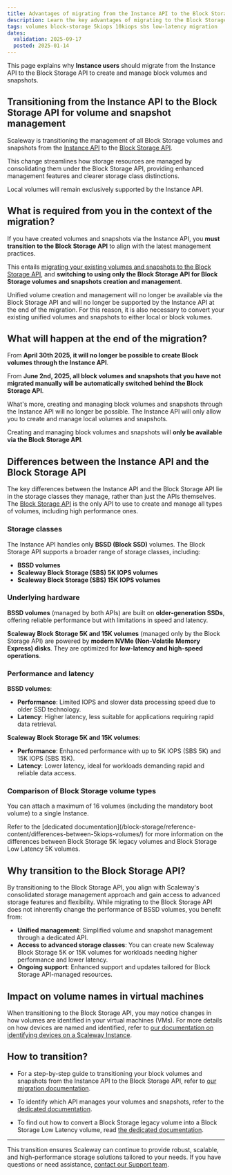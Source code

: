 ```yaml
---
title: Advantages of migrating from the Instance API to the Block Storage API for managing block volumes and snapshots
description: Learn the key advantages of migrating to the Block Storage API for managing your Block Storage volumes and snapshots.
tags: volumes block-storage 5kiops 10kiops sbs low-latency migration
dates:
  validation: 2025-09-17
  posted: 2025-01-14
---
```



This page explains why **Instance users** should migrate from the Instance API to the Block Storage API to create and manage block volumes and snapshots.

<BlockStorageNoMigrationForK8s />

## Transitioning from the Instance API to the Block Storage API for volume and snapshot management

Scaleway is transitioning the management of all Block Storage volumes and snapshots from the [Instance API](https://www.scaleway.com/en/developers/api/instance/) to the [Block Storage API](https://www.scaleway.com/en/developers/api/block/).

This change streamlines how storage resources are managed by consolidating them under the Block Storage API, providing enhanced management features and clearer storage class distinctions.

Local volumes will remain exclusively supported by the Instance API.

## What is required from you in the context of the migration?

If you have created volumes and snapshots via the Instance API, you **must transition to the Block Storage API** to align with the latest management practices.

This entails [migrating your existing volumes and snapshots to the Block Storage API](/instances/how-to/migrate-volumes-snapshots-to-sbs/), and **switching to using only the Block Storage API for Block Storage volumes and snapshots creation and management**.

<Message type="important">
  Unified volume creation and management will no longer be available via the Block Storage API and will no longer be supported by the Instance API at the end of the migration. For this reason, it is also necessary to convert your existing unified volumes and snapshots to either local or block volumes.
</Message>

## What will happen at the end of the migration?

From **April 30th 2025, it will no longer be possible to create Block volumes through the Instance API**.

From **June 2nd, 2025, all block volumes and snapshots that you have not migrated manually will be automatically switched behind the Block Storage API**.

What's more, creating and managing block volumes and snapshots through the Instance API will no longer be possible. The Instance API will only allow you to create and manage local volumes and snapshots.

Creating and managing block volumes and snapshots will **only be available via the Block Storage API**.

## Differences between the Instance API and the Block Storage API

The key differences between the Instance API and the Block Storage API lie in the storage classes they manage, rather than just the APIs themselves. The [Block Storage API](https://www.scaleway.com/en/developers/api/block/) is the only API to use to create and manage all types of volumes, including high performance ones.

### Storage classes

The Instance API handles only **BSSD (Block SSD)** volumes.
The Block Storage API supports a broader range of storage classes, including:

  - **BSSD volumes**
  - **Scaleway Block Storage (SBS) 5K IOPS volumes**
  - **Scaleway Block Storage (SBS) 15K IOPS volumes**

### Underlying hardware

**BSSD volumes** (managed by both APIs) are built on **older-generation SSDs**, offering reliable performance but with limitations in speed and latency.

**Scaleway Block Storage 5K and 15K volumes** (managed only by the Block Storage API) are powered by **modern NVMe (Non-Volatile Memory Express) disks**. They are optimized for **low-latency and high-speed operations**.

### Performance and latency

**BSSD volumes**:

  - **Performance**: Limited IOPS and slower data processing speed due to older SSD technology.
  - **Latency**: Higher latency, less suitable for applications requiring rapid data retrieval.

**Scaleway Block Storage 5K and 15K volumes**:

  - **Performance**: Enhanced performance with up to 5K IOPS (SBS 5K) and 15K IOPS (SBS 15K).
  - **Latency**: Lower latency, ideal for workloads demanding rapid and reliable data access.

### Comparison of Block Storage volume types

<BlockStorageVolumeTypes />

You can attach a maximum of 16 volumes (including the mandatory boot volume) to a single Instance.

<Message type="tip">
  Refer to the [dedicated documentation](/block-storage/reference-content/differences-between-5kiops-volumes/) for more information on the differences between Block Storage 5K legacy volumes and Block Storage Low Latency 5K volumes.
</Message>

## Why transition to the Block Storage API?

By transitioning to the Block Storage API, you align with Scaleway's consolidated storage management approach and gain access to advanced storage features and flexibility. While migrating to the Block Storage API does not inherently change the performance of BSSD volumes, you benefit from:

- **Unified management**: Simplified volume and snapshot management through a dedicated API.
- **Access to advanced storage classes**: You can create new Scaleway Block Storage 5K or 15K volumes for workloads needing higher performance and lower latency.
- **Ongoing support**: Enhanced support and updates tailored for Block Storage API-managed resources.

## Impact on volume names in virtual machines

When transitioning to the Block Storage API, you may notice changes in how volumes are identified in your virtual machines (VMs). For more details on how devices are named and identified, refer to [our documentation on identifying devices on a Scaleway Instance](/instances/reference-content/identify-devices/).

## How to transition?

- For a step-by-step guide to transitioning your block volumes and snapshots from the Instance API to the Block Storage API, refer to [our migration documentation](/instances/how-to/migrate-volumes-snapshots-to-sbs/).

- To identify which API manages your volumes and snapshots, refer to the [dedicated documentation](/block-storage/api-cli/identifying-volume-snapshot-api/).

- To find out how to convert a Block Storage legacy volume into a Block Storage Low Latency volume, read [the dedicated documentation](/block-storage/faq/#how-can-i-convert-a-block-storage-legacy-volume-into-a-block-storage-low-latency-volume).

---

This transition ensures Scaleway can continue to provide robust, scalable, and high-performance storage solutions tailored to your needs. If you have questions or need assistance, [contact our Support team](https://account.scaleway.com/?service=elementssupport/tickets/create).
